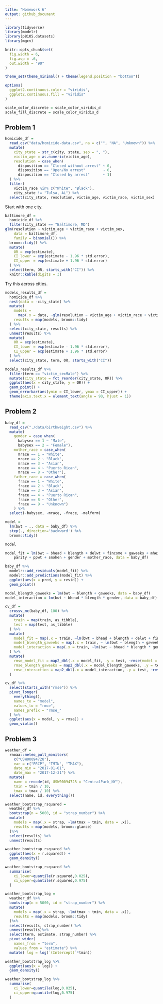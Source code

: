 ```yaml
---
title: "Homework 6"
output: github_document
---
```


```r
library(tidyverse)
library(modelr)
library(p8105.datasets)
library(mgcv)
```


```r

knitr::opts_chunk$set(
  fig.width = 6,
  fig.asp = .6,
  out.width = "90"
)

theme_set(theme_minimal() + theme(legend.position = "botton"))

options(
  ggplot2.continuous.color = "viridis",
  ggplot2.continuous.fill = "viridis"
)

scale_color_discrete = scale_color_viridis_d
scale_fill_discrete = scale_color_viridis_d
```

## Problem 1

```r
homicide_df = 
  read_csv("data/homicide-data.csv", na = c("", "NA", "Unknown")) %>% 
  mutate(
    city_state = str_c(city, state, sep = ", "),
    victim_age = as.numeric(victim_age),
    resolution = case_when(
      disposition == "Closed without arrest" ~ 0,
      disposition == "Open/No arrest"        ~ 0,
      disposition == "Closed by arrest"      ~ 1)
  ) %>% 
  filter(
    victim_race %in% c("White", "Black"),
    city_state != "Tulsa, AL") %>% 
  select(city_state, resolution, victim_age, victim_race, victim_sex)
```


Start with one city.

```r
baltimore_df =
  homicide_df %>% 
  filter(city_state == "Baltimore, MD")
glm(resolution ~ victim_age + victim_race + victim_sex, 
    data = baltimore_df,
    family = binomial()) %>% 
  broom::tidy() %>% 
  mutate(
    OR = exp(estimate),
    CI_lower = exp(estimate - 1.96 * std.error),
    CI_upper = exp(estimate + 1.96 * std.error)
  ) %>% 
  select(term, OR, starts_with("CI")) %>% 
  knitr::kable(digits = 3)
```


Try this across cities.

```r
models_results_df = 
  homicide_df %>% 
  nest(data = -city_state) %>% 
  mutate(
    models = 
      map(.x = data, ~glm(resolution ~ victim_age + victim_race + victim_sex, data = .x, family = binomial())),
    results = map(models, broom::tidy)
  ) %>% 
  select(city_state, results) %>% 
  unnest(results) %>% 
  mutate(
    OR = exp(estimate),
    CI_lower = exp(estimate - 1.96 * std.error),
    CI_upper = exp(estimate + 1.96 * std.error)
  ) %>% 
  select(city_state, term, OR, starts_with("CI")) 
```

```r
models_results_df %>% 
  filter(term == "victim_sexMale") %>% 
  mutate(city_state = fct_reorder(city_state, OR)) %>% 
  ggplot(aes(x = city_state, y = OR)) + 
  geom_point() + 
  geom_errorbar(aes(ymin = CI_lower, ymax = CI_upper)) + 
  theme(axis.text.x = element_text(angle = 90, hjust = 1))
```

## Problem 2

```r
baby_df = 
  read_csv("./data/birthweight.csv") %>% 
  mutate(
    gender = case_when(
      babysex == 1 ~ "Male",
      babysex == 2 ~ "Female"),
    mother_race = case_when(
      mrace == 1 ~ "White",
      mrace == 2 ~ "Black",
      mrace == 3 ~ "Asian",
      mrace == 4 ~ "Puerto Rican",
      mrace == 8 ~ "Other"),
    father_race = case_when(
      frace == 1 ~ "White",
      frace == 2 ~ "Black",
      frace == 3 ~ "Asian",
      frace == 4 ~ "Puerto Rican",
      frace == 8 ~ "Other",
      frace == 9 ~ "Unknown")
    ) %>% 
  select(-babysex, -mrace, -frace, -malform)

```

```r
model = 
  lm(bwt ~ ., data = baby_df) %>% 
  step(., direction='backward') %>% 
  broom::tidy()

model

model_fit = lm(bwt ~ bhead + blength + delwt + fincome + gaweeks + mheight + 
    parity + ppwt + smoken + gender + mother_race, data = baby_df)
```

```r
baby_df %>% 
  modelr::add_residuals(model_fit) %>%
  modelr::add_predictions(model_fit) %>% 
  ggplot(aes(x = pred, y = resid)) + 
  geom_point()
```

```r
model_blength_gaweeks = lm(bwt ~ blength + gaweeks, data = baby_df)
model_interaction = lm(bwt ~ bhead * blength * gender, data = baby_df)

```

```r
cv_df = 
  crossv_mc(baby_df, 100) %>% 
  mutate(
    train = map(train, as_tibble),
    test = map(test, as_tibble)
  ) %>% 
  mutate(
    model_fit = map(.x = train, ~lm(bwt ~ bhead + blength + delwt + fincome + gaweeks + mheight + parity + ppwt + smoken + gender + mother_race, data = .x)),
    model_blength_gaweeks = map(.x = train, ~ lm(bwt ~ blength + gaweeks, data = .x)),
    model_interaction = map(.x = train, ~lm(bwt ~ bhead * blength * gender, data = .x))
  ) %>% 
  mutate(
    rmse_model_fit = map2_dbl(.x = model_fit, .y = test, ~rmse(model = .x, data = .y)),
    rmse_blength_gaweeks = map2_dbl(.x = model_blength_gaweeks, .y = test, ~rmse(model = .x, data = .y)),
    rmse_interaction = map2_dbl(.x = model_interaction, .y = test, ~rmse(model = .x, data = .y))
  )

```

```r
cv_df %>% 
  select(starts_with("rmse")) %>% 
  pivot_longer(
    everything(),
    names_to = "model",
    values_to = "rmse",
    names_prefix = "rmse_"
  ) %>% 
  ggplot(aes(x = model, y = rmse)) +
  geom_violin()
```

## Problem 3

```r
weather_df = 
  rnoaa::meteo_pull_monitors(
    c("USW00094728"),
    var = c("PRCP", "TMIN", "TMAX"), 
    date_min = "2017-01-01",
    date_max = "2017-12-31") %>%
  mutate(
    name = recode(id, USW00094728 = "CentralPark_NY"),
    tmin = tmin / 10,
    tmax = tmax / 10) %>%
  select(name, id, everything())
```

```r
weather_bootstrap_rsquared = 
  weather_df %>% 
  bootstrap(n = 5000, id = "strap_number") %>% 
  mutate(
    models = map(.x = strap, ~lm(tmax ~ tmin, data = .x)), 
    results = map(models, broom::glance)
  )%>% 
  select(results) %>% 
  unnest(results) 
```

```r
weather_bootstrap_rsquared %>% 
  ggplot(aes(x = r.squared)) + 
  geom_density()

weather_bootstrap_rsquared %>%
  summarise(
    ci_lower=quantile(r.squared,0.025),
    ci_upper=quantile(r.squared,0.975)
  )
```



```r
weather_bootstrap_log = 
  weather_df %>% 
  bootstrap(n = 5000, id = "strap_number") %>% 
  mutate(
    models = map(.x = strap, ~lm(tmax ~ tmin, data = .x)), 
    results = map(models, broom::tidy)
  )%>% 
  select(results, strap_number) %>% 
  unnest(results)%>%
  select(term, estimate, strap_number) %>% 
  pivot_wider(
    names_from = "term",  
    values_from = "estimate") %>% 
  mutate( log = log(`(Intercept)`*tmin))
```

```r
weather_bootstrap_log %>% 
  ggplot(aes(x = log)) + 
  geom_density()

weather_bootstrap_log %>%
  summarise(
    ci_lower=quantile(log,0.025),
    ci_upper=quantile(log,0.975)
  )
```





























